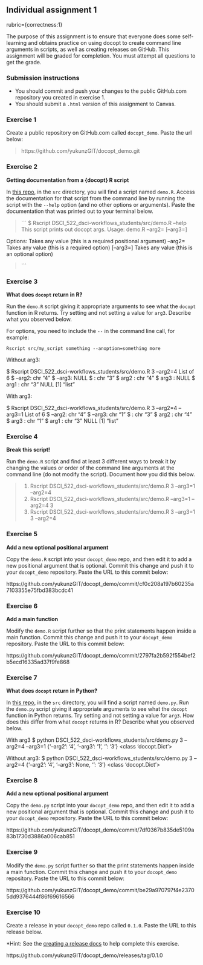 ## Individual assignment 1
rubric={correctness:1}

The purpose of this assignment is to ensure that everyone does some self-learning and obtains practice on using docopt to create command line arguments in scripts, as well as creating releases on GitHub. This assignment will be graded for completion. You must attempt all questions to get the grade.

### Submission instructions

- You should commit and push your changes to the public GitHub.com repository you created in exercise 1. 
- You should submit a `.html` version of this assignment to Canvas.

### Exercise 1

Create a public repository on GitHub.com called `docopt_demo`. Paste the url below:

> https://github.com/yukunzGIT/docopt_demo.git

### Exercise 2

**Getting documentation from a {docopt} R script**

In [this repo](https://github.ubc.ca/MDS-2022-23/DSCI_522_dsci-workflows_students), in the `src` directory, you will find a script named `demo.R`. Access the documentation for that script from the command line by running the script with the `--help` option (and no other options or arguments). Paste the documentation that was printed out to your terminal below.

> ```
> $ Rscript DSCI_522_dsci-workflows_students/src/demo.R --help
This script prints out docopt args.
Usage: demo.R <arg1> --arg2=<arg2> [--arg3=<arg3>]

Options:
<arg>             Takes any value (this is a required positional argument)
--arg2=<arg2>     Takes any value (this is a required option)
[--arg3=<arg3>]   Takes any value (this is an optional option) 


> ```

### Exercise 3

**What does `docopt` return in R?**

Run the `demo.R` script giving it appropriate arguments to see what the `docopt` function in R returns. Try setting and not setting a value for `arg3`. Describe what you observed below.

For options, you need to include the `--` in the command line call, for example:
```
Rscript src/my_script something --anoption=something more
```
Without arg3:

$ Rscript DSCI_522_dsci-workflows_students/src/demo.R 3 --arg2=4
List of 6
 $ --arg2: chr "4"
 $ --arg3: NULL
 $ <arg1>: chr "3"
 $ arg2  : chr "4"
 $ arg3  : NULL
 $ arg1  : chr "3"
NULL
[1] "list"

With arg3:

$ Rscript DSCI_522_dsci-workflows_students/src/demo.R 3 --arg2=4 --arg3=1
List of 6
 $ --arg2: chr "4"
 $ --arg3: chr "1"
 $ <arg1>: chr "3"
 $ arg2  : chr "4"
 $ arg3  : chr "1"
 $ arg1  : chr "3"
NULL
[1] "list"


### Exercise 4

**Break this script!**

Run the `demo.R` script and find at least 3 different ways to break it by changing the values or order of the command line arguments at the command line (do not modify the script). Document how you did this below.

> 1. Rscript DSCI_522_dsci-workflows_students/src/demo.R 3 --arg3=1 --arg2=4 
> 2. Rscript DSCI_522_dsci-workflows_students/src/demo.R --arg3=1 --arg2=4 3
> 3. Rscript DSCI_522_dsci-workflows_students/src/demo.R 3 --arg3=1 3 --arg2=4 

### Exercise 5

**Add a new optional positional argument**

Copy the `demo.R` script into your `docopt_demo` repo, and then edit it to add a new positional argument that is optional. Commit this change and push it to your `docopt_demo` repository.  Paste the URL to this commit below:

https://github.com/yukunzGIT/docopt_demo/commit/cf0c208a197b60235a7103355e75fbd383bcdc41

### Exercise 6

**Add a main function**

Modify the `demo.R` script further so that the print statements happen inside a main function. Commit this change and push it to your `docopt_demo` repository.  Paste the URL to this commit below:

https://github.com/yukunzGIT/docopt_demo/commit/2797fa2b592f554bef2b5ecd16335ad37f9fe868

### Exercise 7

**What does `docopt` return in Python?**

In [this repo](https://github.ubc.ca/MDS-2022-23/DSCI_522_dsci-workflows_students), in the `src` directory, you will find a script named `demo.py`. Run the `demo.py` script giving it appropriate arguments to see what the `docopt` function in Python returns. Try setting and not setting a value for `arg3`. How does this differ from what `docopt` returns in R? Describe what you observed below.

With arg3
$ python DSCI_522_dsci-workflows_students/src/demo.py 3 --arg2=4 --arg3=1
{'--arg2': '4',
 '--arg3': '1',
 '<arg1>': '3'}
<class 'docopt.Dict'>

Without arg3:
$ python DSCI_522_dsci-workflows_students/src/demo.py 3 --arg2=4
{'--arg2': '4',
 '--arg3': None,
 '<arg1>': '3'}
<class 'docopt.Dict'>


### Exercise 8

**Add a new optional positional argument**

Copy the `demo.py` script into your `docopt_demo` repo, and then edit it to add a new positional argument that is optional. Commit this change and push it to your `docopt_demo` repository.  Paste the URL to this commit below:

https://github.com/yukunzGIT/docopt_demo/commit/7df0367b835de5109a83b1730d3886a006cab851

### Exercise 9

Modify the `demo.py` script further so that the print statements happen inside a main function. Commit this change and push it to your `docopt_demo` repository.  Paste the URL to this commit below:

https://github.com/yukunzGIT/docopt_demo/commit/be29a970797f4e23705dd9376444f86f69616566

### Exercise 10

Create a release in your `docopt_demo` repo called `0.1.0`. Paste the URL to this release below. 

*Hint: See the [creating a release docs](https://docs.github.com/en/free-pro-team@latest/github/administering-a-repository/managing-releases-in-a-repository#creating-a-release) to help complete this exercise.

https://github.com/yukunzGIT/docopt_demo/releases/tag/0.1.0
